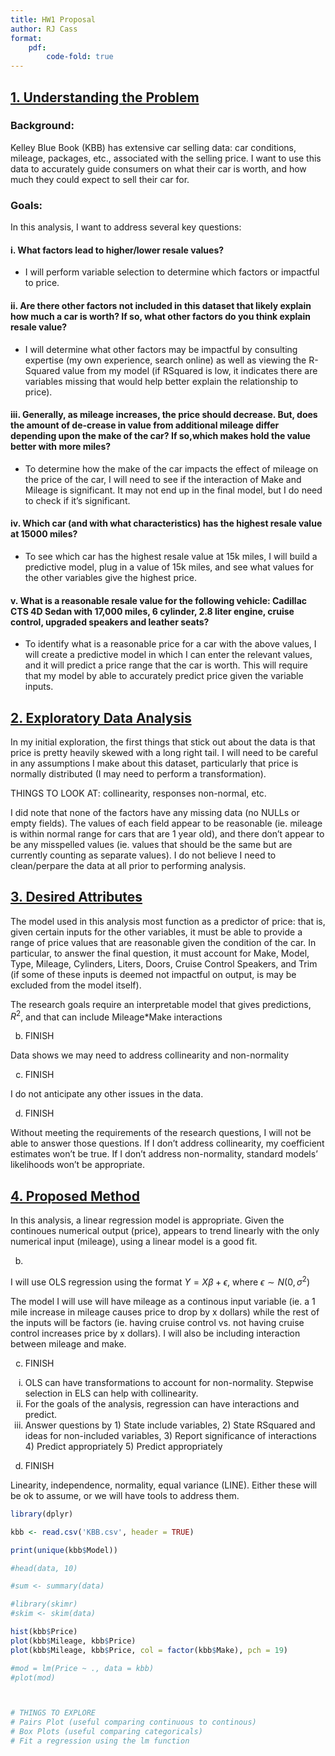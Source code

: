 ```yaml
---
title: HW1 Proposal
author: RJ Cass
format: 
    pdf:
        code-fold: true
---
```


## [1. Understanding the Problem]{.underline}
### Background: 
Kelley Blue Book (KBB) has extensive car selling data: car conditions, mileage, packages, etc., associated with the selling price. I want to use this data to accurately guide consumers on what their car is worth, and how much they could expect to sell their car for.  

### Goals:
In this analysis, I want to address several key questions:

#### i. What factors lead to higher/lower resale values?
- I will perform variable selection to determine which factors or impactful to price. 

#### ii. Are there other factors not included in this dataset that likely explain how much a car is worth? If so, what other factors do you think explain resale value?
- I will determine what other factors may be impactful by consulting expertise (my own experience, search online) as well as viewing the R-Squared value from my model (if RSquared is low, it indicates there are variables missing that would help better explain the relationship to price). 

#### iii. Generally, as mileage increases, the price should decrease. But, does the amount of de-crease in value from additional mileage differ depending upon the make of the car? If so,which makes hold the value better with more miles?
- To determine how the make of the car impacts the effect of mileage on the price of the car, I will need to see if the interaction of Make and Mileage is significant. It may not end up in the final model, but I do need to check if it's significant. 

#### iv. Which car (and with what characteristics) has the highest resale value at 15000 miles?
- To see which car has the highest resale value at 15k miles, I will build a predictive model, plug in a value of 15k miles, and see what values for the other variables give the highest price.

#### v. What is a reasonable resale value for the following vehicle: Cadillac CTS 4D Sedan with 17,000 miles, 6 cylinder, 2.8 liter engine, cruise control, upgraded speakers and leather seats?
- To identify what is a reasonable price for a car with the above values, I will create a predictive model in which I can enter the relevant values, and it will predict a price range that the car is worth. This will require that my model by able to accurately predict price given the variable inputs. 


## [2. Exploratory Data Analysis]{.underline}
In my initial exploration, the first things that stick out about the data is that price is pretty heavily skewed with a long right tail. I will need to be careful in any assumptions I make about this dataset, particularly that price is normally distributed (I may need to perform a transformation).

THINGS TO LOOK AT: collinearity, responses non-normal, etc.

I did note that none of the factors have any missing data (no NULLs or empty fields). The values of each field appear to be reasonable (ie. mileage is within normal range for cars that are 1 year old), and there don't appear to be any misspelled values (ie. values that should be the same but are currently counting as separate values). I do not believe I need to clean/perpare the data at all prior to performing analysis. 

## [3. Desired Attributes]{.underline}
The model used in this analysis most function as a predictor of price: that is, given certain inputs for the other variables, it must be able to provide a range of price values that are reasonable given the condition of the car. In particular, to answer the final question, it must account for Make, Model, Type, Mileage, Cylinders, Liters, Doors, Cruise Control Speakers, and Trim (if some of these inputs is deemed not impactful on output, is may be excluded from the model itself).

The research goals require an interpretable model that gives predictions, $R^2$, and that can include Mileage*Make interactions

(b) FINISH

Data shows we may need to address collinearity and non-normality

(c) FINISH

I do not anticipate any other issues in the data.

(d) FINISH

Without meeting the requirements of the research questions, I will not be able to answer those questions. If I don't address collinearity, my coefficient estimates won't be true. If I don't address non-normality, standard models' likelihoods won't be appropriate. 

## [4. Proposed Method]{.underline}
In this analysis, a linear regression model is appropriate. Given the continoues numerical output (price), appears to trend linearly with the only numerical input (mileage), using a linear model is a good fit.  

(b)

I will use OLS regression using the format $Y = X \beta + \epsilon$, where $\epsilon \sim N(0, \sigma^2)$

The model I will use will have mileage as a continous input variable (ie. a 1 mile increase in mileage causes price to drop by x dollars) while the rest of the inputs will be factors (ie. having cruise control vs. not having cruise control increases price by x dollars). I will also be including interaction between mileage and make. 

(c) FINISH

i. OLS can have transformations to account for non-normality. Stepwise selection in ELS can help with collinearity.
ii. For the goals of the analysis, regression can have interactions and predict.
iii. Answer questions by 1) State include variables, 2) State RSquared and ideas for non-included variables, 3) Report significance of interactions 4) Predict appropriately 5) Predict appropriately

(d) FINISH

Linearity, independence, normality, equal variance (LINE). Either these will be ok to assume, or we will have tools to address them. 

```r
library(dplyr)

kbb <- read.csv('KBB.csv', header = TRUE)

print(unique(kbb$Model))

#head(data, 10)

#sum <- summary(data)

#library(skimr)
#skim <- skim(data)

hist(kbb$Price)
plot(kbb$Mileage, kbb$Price)
plot(kbb$Mileage, kbb$Price, col = factor(kbb$Make), pch = 19)

#mod = lm(Price ~ ., data = kbb)
#plot(mod)



# THINGS TO EXPLORE
# Pairs Plot (useful comparing continuous to continous)
# Box Plots (useful comparing categoricals)
# Fit a regression using the lm function
```


